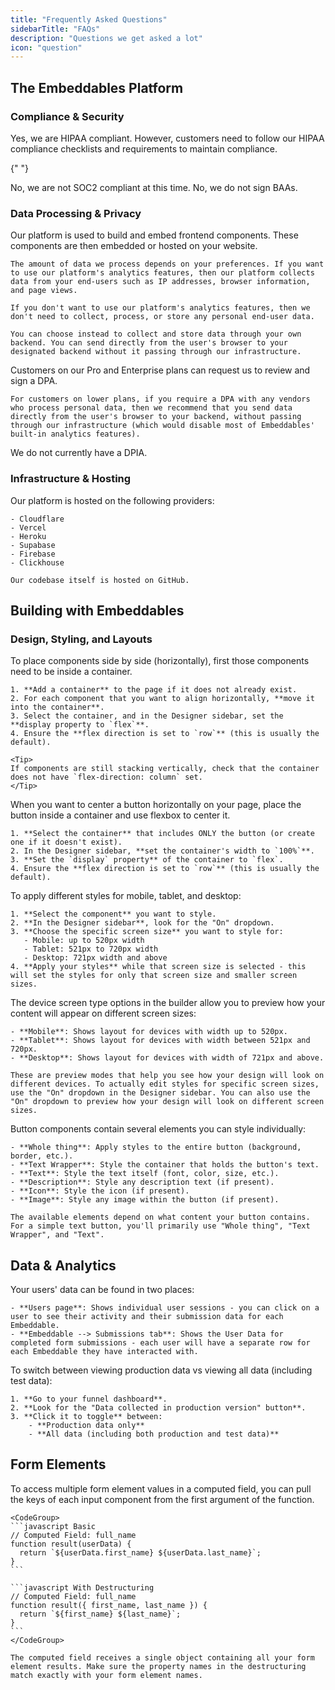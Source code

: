 ```yaml
---
title: "Frequently Asked Questions"
sidebarTitle: "FAQs"
description: "Questions we get asked a lot"
icon: "question"
---
```



## The Embeddables Platform

### Compliance & Security

<AccordionGroup>
  <Accordion title="Are you HIPAA compliant?">
    Yes, we are HIPAA compliant. However, customers need to follow our HIPAA compliance checklists and requirements to maintain compliance.
  </Accordion>

{" "}

<Accordion title="Are you SOC2 compliant?">
  No, we are not SOC2 compliant at this time.
</Accordion>

  <Accordion title="Do you sign BAAs (Business Associate Agreements)?">
    No, we do not sign BAAs.
  </Accordion>
</AccordionGroup>

### Data Processing & Privacy

<AccordionGroup>
  <Accordion title="Do you process or store personal data?">
    Our platform is used to build and embed frontend components. These components are then embedded or hosted on your website.

    The amount of data we process depends on your preferences. If you want to use our platform's analytics features, then our platform collects data from your end-users such as IP addresses, browser information, and page views.

    If you don't want to use our platform's analytics features, then we don't need to collect, process, or store any personal end-user data.

    You can choose instead to collect and store data through your own backend. You can send directly from the user's browser to your designated backend without it passing through our infrastructure.

  </Accordion>

  <Accordion title="Do you provide DPAs (Data Processing Agreements)?">
    Customers on our Pro and Enterprise plans can request us to review and sign a DPA.

    For customers on lower plans, if you require a DPA with any vendors who process personal data, then we recommend that you send data directly from the user's browser to your backend, without passing through our infrastructure (which would disable most of Embeddables' built-in analytics features).

  </Accordion>

  <Accordion title="Do you conduct DPIAs (Data Protection Impact Assessments)?">
    We do not currently have a DPIA.
  </Accordion>
</AccordionGroup>

### Infrastructure & Hosting

<AccordionGroup>
  <Accordion title="Where is your code/platform hosted?">
    Our platform is hosted on the following providers:

    - Cloudflare
    - Vercel
    - Heroku
    - Supabase
    - Firebase
    - Clickhouse

    Our codebase itself is hosted on GitHub.

  </Accordion>
</AccordionGroup>

## Building with Embeddables

### Design, Styling, and Layouts

<AccordionGroup>
  <Accordion title="How do I place components side by side?">
    To place components side by side (horizontally), first those components need to be inside a container.

    1. **Add a container** to the page if it does not already exist.
    2. For each component that you want to align horizontally, **move it into the container**.
    3. Select the container, and in the Designer sidebar, set the **display property to `flex`**.
    4. Ensure the **flex direction is set to `row`** (this is usually the default).

    <Tip>
    If components are still stacking vertically, check that the container does not have `flex-direction: column` set.
    </Tip>

  </Accordion>

  <Accordion title="How do I center a button in my design?">
    When you want to center a button horizontally on your page, place the button inside a container and use flexbox to center it.

    1. **Select the container** that includes ONLY the button (or create one if it doesn't exist).
    2. In the Designer sidebar, **set the container's width to `100%`**.
    3. **Set the `display` property** of the container to `flex`.
    4. Ensure the **flex direction is set to `row`** (this is usually the default).

  </Accordion>

  <Accordion title="How do I edit styles for specific screen sizes?">
    To apply different styles for mobile, tablet, and desktop:

    1. **Select the component** you want to style.
    2. **In the Designer sidebar**, look for the "On" dropdown.
    3. **Choose the specific screen size** you want to style for:
       - Mobile: up to 520px width
       - Tablet: 521px to 720px width
       - Desktop: 721px width and above
    4. **Apply your styles** while that screen size is selected - this will set the styles for only that screen size and smaller screen sizes.

  </Accordion>

  <Accordion title="What do the device screen type options (Desktop/Mobile/Tablet) do?">
    The device screen type options in the builder allow you to preview how your content will appear on different screen sizes:

    - **Mobile**: Shows layout for devices with width up to 520px.
    - **Tablet**: Shows layout for devices with width between 521px and 720px.
    - **Desktop**: Shows layout for devices with width of 721px and above.

    These are preview modes that help you see how your design will look on different devices. To actually edit styles for specific screen sizes, use the "On" dropdown in the Designer sidebar. You can also use the "On" dropdown to preview how your design will look on different screen sizes.

  </Accordion>

  <Accordion title="What are the different button elements I can style?">
    Button components contain several elements you can style individually:

    - **Whole thing**: Apply styles to the entire button (background, border, etc.).
    - **Text Wrapper**: Style the container that holds the button's text.
    - **Text**: Style the text itself (font, color, size, etc.).
    - **Description**: Style any description text (if present).
    - **Icon**: Style the icon (if present).
    - **Image**: Style any image within the button (if present).

    The available elements depend on what content your button contains. For a simple text button, you'll primarily use "Whole thing", "Text Wrapper", and "Text".

  </Accordion>
</AccordionGroup>

## Data & Analytics

<AccordionGroup>
  <Accordion title="How do I find my funnel submissions data?">
    Your users' data can be found in two places:

    - **Users page**: Shows individual user sessions - you can click on a user to see their activity and their submission data for each Embeddable.
    - **Embeddable --> Submissions tab**: Shows the User Data for completed form submissions - each user will have a separate row for each Embeddable they have interacted with.

  </Accordion>

  <Accordion title="How do I access production data vs. test data?">
    To switch between viewing production data vs viewing all data (including test data):

    1. **Go to your funnel dashboard**.
    2. **Look for the "Data collected in production version" button**.
    3. **Click it to toggle** between:
        - **Production data only**
        - **All data (including both production and test data)**

  </Accordion>
</AccordionGroup>

## Form Elements

<AccordionGroup>
  <Accordion title="How do I reference multiple form elements in computed fields?">
    To access multiple form element values in a computed field, you can pull the keys of each input component from the first argument of the function.

    <CodeGroup>
    ```javascript Basic
    // Computed Field: full_name
    function result(userData) {
      return `${userData.first_name} ${userData.last_name}`;
    }
    ```

    ```javascript With Destructuring
    // Computed Field: full_name
    function result({ first_name, last_name }) {
      return `${first_name} ${last_name}`;
    }
    ```
    </CodeGroup>

    The computed field receives a single object containing all your form element results. Make sure the property names in the destructuring match exactly with your form element names.

  </Accordion>
</AccordionGroup>
